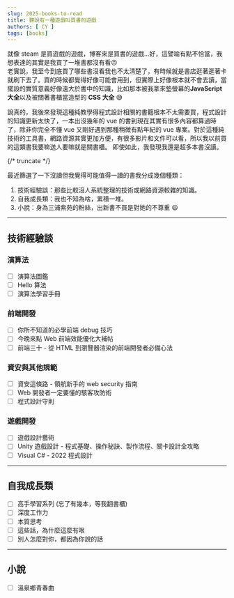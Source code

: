 ```yaml
---
slug: 2025-books-to-read
title: 聽說有一種遊戲叫買書的遊戲
authors: [ CY ]
tags: [books]
---
```

就像 steam 是買遊戲的遊戲，博客來是買書的遊戲...好，這譬喻有點不恰當，我想表達的其實是我買了一堆書都沒有看:persevere:  
老實說，我至今到底買了哪些書沒看我也不太清楚了，有時候就是書店逛著逛著卡就刷下去了。買的時候都覺得好像可能會用到，但實際上好像根本就不會去讀，當擺設的實質意義好像遠大於書中的知識，比如那本被我拿來墊螢幕的**JavaScript 大全**以及被關著書櫃當造型的 **CSS 大全** :sweat_smile:  

說真的，我後來發現這種純教學得程式設計相關的書籍根本不太需要買，程式設計的知識更新太快了，一本出沒幾年的 vue 的書到現在其實有很多內容都算過時了，除非你完全不懂 vue 又剛好遇到那種稍微有點年紀的 vue 專案。對於這種純技術的工具書，網路資源其實更加方便，有很多影片和文件可以看，所以我以前買的這類書我要嘛送人要嘛就是關書櫃。  即使如此，我發現我還是超多本書沒讀。

{/* truncate */}

最近篩選了一下沒讀但我覺得可能值得一讀的書我分成幾個種類：
1. 技術經驗談：那些比較沒人系統整理的技術或網路資源較雜的知識。
2. 自我成長類：我也不知為啥，累積一堆。
3. 小說：身為三浦紫苑的粉絲，出新書不買是對她的不尊重 :smiley:

---

## 技術經驗談
### 演算法
- [ ] 演算法圖鑑
- [ ] Hello 算法
- [ ] 演算法學習手冊

### 前端開發
- [ ] 你所不知道的必學前端 debug 技巧
- [ ] 今晚來點 Web 前端效能優化大補帖
- [ ] 前端三十 - 從 HTML 到瀏覽器渲染的前端開發者必備心法

### 資安與其他規範
- [ ] 資安這條路 - 領航新手的 web security 指南
- [ ] Web 開發者一定要懂的駭客攻防術
- [ ] 程式設計守則

### 遊戲開發
- [ ] 遊戲設計藝術
- [ ] Unity 遊戲設計 - 程式基礎、操作秘訣、製作流程、關卡設計全攻略
- [ ] Visual C# - 2022 程式設計

---

## 自我成長類
- [ ] 高手學習系列 (忘了有幾本，等我翻書櫃)
- [ ] 深度工作力
- [ ] 本質思考
- [ ] 這些話，為什麼這麼有哏
- [ ] 別人怎麼對你，都因為你說的話

---

## 小說
- [ ] 溫泉鄉青春曲